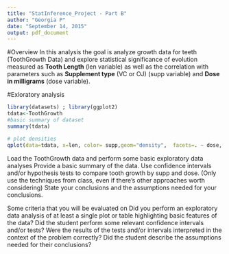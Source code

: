 ```yaml
---
title: "StatInference_Project - Part B"
author: "Georgia P"
date: "September 14, 2015"
output: pdf_document
---
```

#Overview
In this analysis the goal is analyze growth data for teeth (ToothGrowth Data) and explore statistical significance of evolution measured as **Tooth Length** (len variable) as well as the correlation with parameters such as **Supplement type** (VC or OJ) (supp variable) and **Dose in milligrams** (dose variable).

#Exloratory analysis
```r
library(datasets) ; library(ggplot2)
tdata<-ToothGrowth
#basic summary of dataset
summary(tdata)

# plot densities
qplot(data=tdata, x=len, color= supp,geom="density",  facets=. ~ dose, xlab = "length per dose category", main="Length density per dose and supplement types", labels="supplement type")

```
Load the ToothGrowth data and perform some basic exploratory data analyses 
Provide a basic summary of the data.
Use confidence intervals and/or hypothesis tests to compare tooth growth by supp and dose. (Only use the techniques from class, even if there's other approaches worth considering)
State your conclusions and the assumptions needed for your conclusions. 

Some criteria that you will be evaluated on
Did you  perform an exploratory data analysis of at least a single plot or table highlighting basic features of the data?
Did the student perform some relevant confidence intervals and/or tests?
Were the results of the tests and/or intervals interpreted in the context of the problem correctly? 
Did the student describe the assumptions needed for their conclusions?